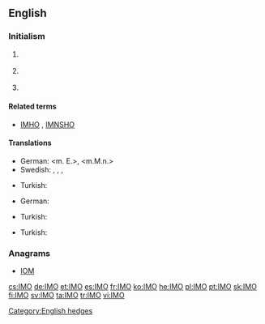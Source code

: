 ==English==

===Initialism===
{{en-initialism}}

# {{context|business|lang=en}} {{initialism of|[[information|Information]] [[management|Management]] [[officer|Officer]]}}
# {{context|Internet|lang=en}} {{initialism of|[[in]] [[my]] [[opinion]]}}
# {{context|nautical|lang=en}} {{initialism of|w:International Maritime Organization|International Maritime Organization}}

====Related terms====
* {{sense|internet}} [[IMHO]] , [[IMNSHO]]

====Translations====
{{trans-top|(Internet) In My Opinion}}
* German: {{t|de|meines Erachtens}} <m. E.>, {{t|de|meiner Meinung nach}} <m.M.n.>
* Swedish: {{t|sv|efter min mening|c}}, {{t|sv|enligt min åsikt|c}}, {{t|sv|enligt mitt förmenande}}, {{t|sv|i mitt tycke}}
{{trans-mid}}
* Turkish: {{t+|tr|bence}}
{{trans-bottom}}

{{trans-top|(nautical) International Maritime Organization}}
* German: {{t|de|Internationale Seeschifffahrts-Organisation|f}}
{{trans-mid}}
* Turkish: {{t|tr|Uluslararası Denizcilik Teşkilatı}}
{{trans-bottom}}

{{trans-top|Information Management Officer}}
* Turkish: {{t|tr|bilgi yönetim subayı}}
{{trans-mid}}
{{trans-bottom}}

===Anagrams===
* [[IOM#English|IOM]]

[[Category:English hedges]]

[[cs:IMO]]
[[de:IMO]]
[[et:IMO]]
[[es:IMO]]
[[fr:IMO]]
[[ko:IMO]]
[[he:IMO]]
[[pl:IMO]]
[[pt:IMO]]
[[sk:IMO]]
[[fi:IMO]]
[[sv:IMO]]
[[ta:IMO]]
[[tr:IMO]]
[[vi:IMO]]